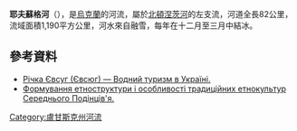 {{No footnotes|time=2015-09-22T02:05:47+00:00}}
'''耶夫蘇格河'''（{{lang-uk|Євсуг}}），是[[烏克蘭|烏克蘭]]的河流，屬於[[北頓涅茨河|北頓涅茨河]]的左支流，河道全長82公里，流域面積1,190平方公里，河水來自融雪，每年在十二月至三月中結冰。

==參考資料==
* [http://www.poezdnik.kiev.ua/reki/evsug/evsug.html Річка Євсуг (Євсюг) — Водний туризм в Україні.] {{Wayback|url=http://www.poezdnik.kiev.ua/reki/evsug/evsug.html |date=20200215000454 }}
* [https://web.archive.org/web/20080609152225/http://ednist.lg.ua/index.php?option=com_content&view=article&id=38:2008-05-05-20-44-05&catid=13:2008-04-03-15-38-50&Itemid=8 Формування етноструктури і особливості традиційних етнокультур Середнього Подінців'я.]

{{DEFAULTSORT:Євсуг (річка)}}
[[Category:盧甘斯克州河流|Category:盧甘斯克州河流]]


{{Ukraine-river-stub}}